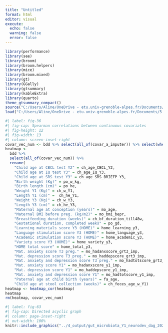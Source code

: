 ```yaml
---
title: "Untitled"
format: html
editor: visual
execute: 
  echo: false
  warning: false
  error: false
---
```


```r
library(performance)
library(see)
library(broom)
library(broom.helpers)
library(mice)
library(broom.mixed)
library(gt)
library(GGally)
library(gtsummary)
library(kableExtra)
library(quarto)
theme_gtsummary_compact()
source("C:/Users/Aline/OneDrive - etu.univ-grenoble-alpes.fr/Documents/5. R projects/gut_microbiota_Y1_neurodev/3_programs/4_functions_AD_gumme.R")
load("C:/Users/Aline/OneDrive - etu.univ-grenoble-alpes.fr/Documents/5. R projects/gut_microbiota_Y1_neurodev/1_intermediate_data/3_data_imputation_AD_gumme.RData")
```


```r
#| label: fig-36
#| fig-cap: Spearman correlations between continuous covariates
#| fig-height: 12
#| fig-width: 13
#| column: screen-inset-right
covar_vec_num <- bdd %>% select(all_of(covar_a_imputer)) %>% select(where(is.numeric)) %>% colnames()
heatmap <- 
  bdd %>% 
  select(all_of(covar_vec_num)) %>%
  rename(
    "Child age at CBCL test Y2" = ch_age_CBCL_Y2, 
    "Child age at IQ test Y3" = ch_age_IQ_Y3,
    "Child age at SRS test Y3" = ch_age_SRS_BRIEFP_Y3, 
    "Birth weight (Kg)" = po_w_kg,
    "Birth length (cm)" = po_he, 
    "Weight Y1 (Kg)" = ch_w_Y1,
    "Length Y1 (cm)" =  ch_he_Y1, 
    "Weight Y3 (Kg)" = ch_w_Y3, 
    "Length Y3 (cm)" = ch_he_Y3,
    "Maternal age at conception (years)" = mo_age, 
    "Maternal BMI before preg. (kg/m2)" = mo_bmi_bepr, 
    "Breastfeeding duration (weeks)" = ch_bf_duration_till48w, 
    "Gestational duration, completed weeks" = po_gd, 
    "Learning materials score Y3 (HOME)" = home_learning_y3, 
    "Language stimulation score Y3 (HOME)" = home_language_y3, 
    "Academic stimulation score Y3 (HOME)" = home_academic_y3, 
    "Variety score Y3 (HOME)" = home_variety_y3, 
    "HOME total score" = home_total_y3, 
    "Mat. anxiety score T3 preg." = mo_hadanxscore_grt3_imp, 
    "Mat. depression score T3 preg." = mo_haddepscore_grt3_imp, 
    "Mat. anxiety and depression score T3 preg." = mo_hadtotscore_grt3_imp, 
    "Mat. anxiety score Y1" = mo_hadanxscore_y1_imp, 
    "Mat. depression score Y1" = mo_haddepscore_y1_imp, 
    "Mat. anxiety and depression score Y1" = mo_hadtotscore_y1_imp, 
    "Paternal age at child birth (years)" = fa_age, 
    "Child age at stool collection (weeks)" = ch_feces_age_w_Y1)
heatmap <- heatmap_cor(heatmap)
heatmap
rm(heatmap, covar_vec_num)
```


```r
#| label: fig-63
#| fig-cap: Directed acyclic graph
#| column: page-inset-right
#| out-width: 100%
knitr::include_graphics("../4_output/gut_microbiota_Y1_neurodev_dag_2023_11_29.png")
```